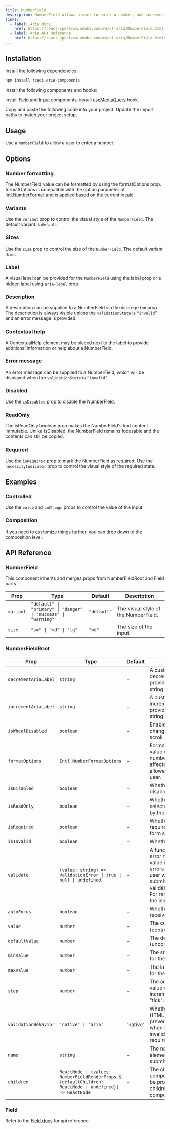 ```yaml
---
title: NumberField
description: NumberField allows a user to enter a number, and increment or decrement the value using stepper buttons.
links:
  - label: Aria docs
    href: https://react-spectrum.adobe.com/react-aria/NumberField.html
  - label: Aria API Reference
    href: https://react-spectrum.adobe.com/react-aria/NumberField.html#props
---
```


<ComponentPreview name="demos/components/core/number-field/default" className="max-w-[250px]" />

## Installation

<Steps>
  <Step>Install the following dependencies:</Step>

```bash
npm install react-aria-components
```

<Step>Install the following components and hooks:</Step>

install [Field](/inputs/field) and [Input](/inputs/input) components.
install [useMediaQuery](/hooks/browser/use-media-query) hook.

  <Step>Copy and paste the following code into your project.</Step>
  <ComponentSource name="components/core/default/number-field" />
  <Step>Update the import paths to match your project setup.</Step>
</Steps>

## Usage

Use a `NumberField` to allow a user to enter a number.

## Options

### Number formatting

The NumberField value can be formatted by using the formatOptions prop. formatOptions is compatible with the option parameter of [Intl.NumberFormat](https://developer.mozilla.org/en-US/docs/Web/JavaScript/Reference/Global_Objects/NumberFormat) and is applied based on the current locale.

<ComponentPreview name="demos/components/core/number-field/format-options" className="max-w-sm" />

### Variants

Use the `variant` prop to control the visual style of the `NumberField`. The default variant is `default`.

<ComponentPreview name="demos/components/core/number-field/variants" className="max-w-[250px]" />

### Sizes

Use the `size` prop to control the size of the `NumberField`. The default variant is `md`.

<ComponentPreview name="demos/components/core/number-field/sizes" className="max-w-lg" />

### Label

A visual label can be provided for the `NumberField` using the label prop or a hidden label using `aria-label` prop.

<ComponentPreview name="demos/components/core/number-field/label" className="max-w-[250px]" />

### Description

A description can be supplied to a NumberField via the `description` prop. The description is always visible unless the `validationState` is `“invalid”` and an error message is provided.

<ComponentPreview name="demos/components/core/number-field/description" className="max-w-[250px]" />

### Contextual help

A ContextualHelp element may be placed next to the label to provide additional information or help about a NumberField.

<ComponentPreview
  name="demos/components/core/number-field/contextual-help"
  className="max-w-[250px]"
/>

### Error message

An error message can be supplied to a NumberField, which will be displayed when the `validationState` is `“invalid”`.

<ComponentPreview
  name="demos/components/core/number-field/error-message"
  className="max-w-[250px]"
/>

### Disabled

Use the `isDisabled` prop to disable the NumberField.

<ComponentPreview name="demos/components/core/number-field/disabled" className="max-w-[250px]" />

### ReadOnly

The isReadOnly boolean prop makes the NumberField's text content immutable. Unlike isDisabled, the NumberField remains focusable and the contents can still be copied.

<ComponentPreview name="demos/components/core/number-field/read-only" className="max-w-[250px]" />

### Required

Use the `isRequired` prop to mark the NumberField as required.
Use the `necessityIndicator` prop to control the visual style of the required state.

<ComponentPreview name="demos/components/core/number-field/required" className="max-w-sm" />

## Examples

### Controlled

Use the `value` and `onChange` props to control the value of the input.

<ComponentPreview name="demos/components/core/number-field/controlled" className="max-w-[250px]" />

### Composition

If you need to customize things further, you can drop down to the composition level.

<ComponentPreview name="demos/components/core/number-field/composition" className="max-w-[250px]" />

## API Reference

### NumberField

This component inherits and merges props from NumberFieldRoot and Field parts.

| Prop      | Type                                                           | Default     | Description                          |
| --------- | -------------------------------------------------------------- | ----------- | ------------------------------------ |
| `variant` | `"default" \| "primary" \| "danger" \| "success" \| "warning"` | `"default"` | The visual style of the NumberField. |
| `size`    | `"sm" \| "md" \| "lg"`                                         | `"md"`      | The size of the input.               |

### NumberFieldRoot

| Prop                 | Type                                                                                                     | Default  | Description                                                                                                                                                                                                                           |
| -------------------- | -------------------------------------------------------------------------------------------------------- | -------- | ------------------------------------------------------------------------------------------------------------------------------------------------------------------------------------------------------------------------------------- |
| `decrementAriaLabel` | `string`                                                                                                 | -        | A custom aria-label for the decrement button. If not provided, the localized string "Decrement" is used.                                                                                                                              |
| `incrementAriaLabel` | `string`                                                                                                 | -        | A custom aria-label for the increment button. If not provided, the localized string "Increment" is used.                                                                                                                              |
| `isWheelDisabled`    | `boolean`                                                                                                | -        | Enables or disables changing the value with scroll.                                                                                                                                                                                   |
| `formatOptions`      | `Intl.NumberFormatOptions`                                                                               | -        | Formatting options for the value displayed in the number field. This also affects what characters are allowed to be typed by the user.                                                                                                |
| `isDisabled`         | `boolean`                                                                                                | -        | Whether the input is disabled.                                                                                                                                                                                                        |
| `isReadOnly`         | `boolean`                                                                                                | -        | Whether the input can be selected but not changed by the user.                                                                                                                                                                        |
| `isRequired`         | `boolean`                                                                                                | -        | Whether user input is required on the input before form submission.                                                                                                                                                                   |
| `isInvalid`          | `boolean`                                                                                                | -        | Whether the value is invalid.                                                                                                                                                                                                         |
| `validate`           | `(value: string) => ValidationError \| true \| null \| undefined`                                        | -        | A function that returns an error message if a given value is invalid. Validation errors are displayed to the user when the form is submitted if validationBehavior="native". For realtime validation, use the isInvalid prop instead. |
| `autoFocus`          | `boolean`                                                                                                | -        | Whether the element should receive focus on render.                                                                                                                                                                                   |
| `value`              | `number`                                                                                                 | -        | The current value (controlled).                                                                                                                                                                                                       |
| `defaultValue`       | `number`                                                                                                 | -        | The default value (uncontrolled).                                                                                                                                                                                                     |
| `minValue`           | `number`                                                                                                 | -        | The smallest value allowed for the input.                                                                                                                                                                                             |
| `maxValue`           | `number`                                                                                                 | -        | The largest value allowed for the input.                                                                                                                                                                                              |
| `step`               | `number`                                                                                                 | -        | The amount that the input value changes with each increment or decrement "tick".                                                                                                                                                      |
| `validationBehavior` | `'native' \| 'aria'`                                                                                     | 'native' | Whether to use native HTML form validation to prevent form submission when the value is missing or invalid, or mark the field as required or invalid via ARIA.                                                                        |
| `name`               | `string`                                                                                                 | -        | The name of the input element, used when submitting an HTML form.                                                                                                                                                                     |
| `children`           | `ReactNode \| (values: NumberFieldRenderProps & {defaultChildren: ReactNode \| undefined}) => ReactNode` | -        | The children of the component. A function may be provided to alter the children based on component state.                                                                                                                             |

### Field

Refer to the [Field docs](/components/inputs/field) for api reference
